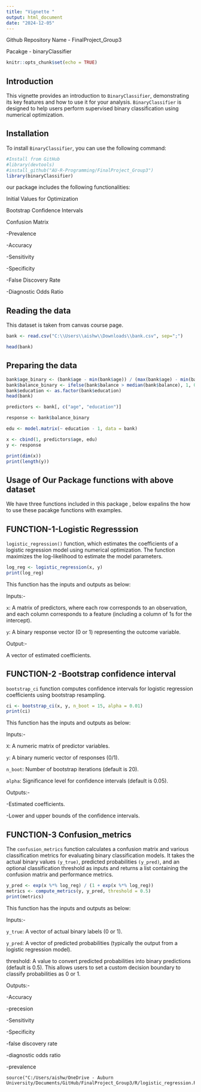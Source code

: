 ```yaml
---
title: "Vignette "
output: html_document
date: "2024-12-05"
---
```


Github Repository Name - FinalProject_Group3

Pacakge - binaryClassifier


```r
knitr::opts_chunk$set(echo = TRUE)
```
## Introduction

This vignette provides an introduction to `BinaryClassifier`, demonstrating its key features and how to use it for your analysis. `BinaryClassifier` is designed to help users perform supervised binary classification using numerical optimization.

## Installation

To install `BinaryClassifier`, you can use the following command:
```r
#Install from GitHub
#library(devtools)
#install_github("AU-R-Programming/FinalProject_Group3")
library(binaryClassifier)
```
our package includes the following functionalities:

Initial Values for Optimization

Bootstrap Confidence Intervals

Confusion Matrix

-Prevalence

-Accuracy

-Sensitivity

-Specificity

-False Discovery Rate

-Diagnostic Odds Ratio

## Reading the data 

This dataset is taken from canvas course page.

```r
bank <- read.csv("C:\\Users\\aishw\\Downloads\\bank.csv", sep=";")

head(bank)
```

## Preparing the data

```r
bank$age_binary <- (bank$age - min(bank$age)) / (max(bank$age) - min(bank$age))
bank$balance_binary <- ifelse(bank$balance > median(bank$balance), 1, 0)
bank$education <- as.factor(bank$education)
head(bank)
```

```r
predictors <- bank[, c("age", "education")]

response <- bank$balance_binary

edu <- model.matrix(~ education - 1, data = bank)

x <- cbind(1, predictors$age, edu)
y <- response

print(dim(x))
print(length(y))
```
## Usage of Our Package functions with above dataset

We have three functions included in this package , below expalins the how to use these pacakge functions with examples.


## FUNCTION-1-Logistic Regresssion


 `logistic_regression()` function, which estimates the coefficients of a logistic regression model using numerical optimization. The function maximizes the log-likelihood to estimate the model parameters.


```r
log_reg <- logistic_regression(x, y)
print(log_reg)
```
This function has the inputs and outputs as below:

Inputs:-

`x`: A matrix of predictors, where each row corresponds to an observation, and each column corresponds to a feature (including a column of 1s for the intercept).

`y`: A binary response vector (0 or 1) representing the outcome variable.

Output:-

A vector of estimated coefficients.



## FUNCTION-2 -Bootstrap confidence interval


`bootstrap_ci` function  computes confidence intervals for logistic regression coefficients using bootstrap resampling.

```r
ci <- bootstrap_ci(x, y, n_boot = 15, alpha = 0.01)
print(ci)
```
This function has the inputs and outputs as below:

Inputs:-

`X`: A numeric matrix of predictor variables.

`y`: A binary numeric vector of responses (0/1).

`n_boot`: Number of bootstrap iterations (default is 20).

`alpha`: Significance level for confidence intervals (default is 0.05).

Outputs:-

-Estimated coefficients.

-Lower and upper bounds of the confidence intervals.



## FUNCTION-3 Confusion_metrics

The `confusion_metrics` function calculates a confusion matrix and various classification metrics for evaluating binary classification models. It takes the actual binary values `(y_true)`, predicted probabilities `(y_pred)`, and an optional classification threshold as inputs and returns a list containing the confusion matrix and performance metrics.


```r
y_pred <- exp(x %*% log_reg) / (1 + exp(x %*% log_reg))
metrics <- compute_metrics(y, y_pred, threshold = 0.5)
print(metrics)
```

This function has the inputs and outputs as below:

Inputs:-

`y_true`: A vector of actual binary labels (0 or 1).

`y_pred`: A vector of predicted probabilities (typically the output from a logistic regression model).

threshold: A value to convert predicted probabilities into binary predictions (default is 0.5). This allows users to set a custom decision boundary to classify probabilities as 0 or 1.

Outputs:-

-Accuracy

-precesion

-Sensitivity

-Specificity

-false discovery rate

-diagnostic odds ratio

-prevalence
```
source("C:/Users/aishw/OneDrive - Auburn University/Documents/GitHub/FinalProject_Group3/R/logistic_regression.R")
```




















